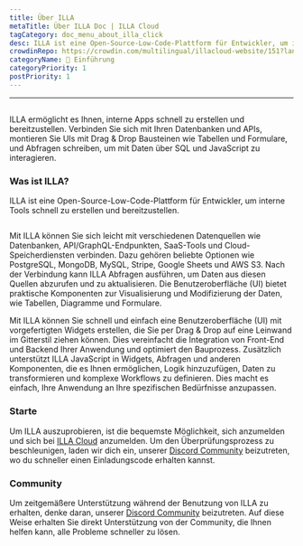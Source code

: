 ```yaml
---
title: Über ILLA
metaTitle: Über ILLA Doc | ILLA Cloud
tagCategory: doc_menu_about_illa_click
desc: ILLA ist eine Open-Source-Low-Code-Plattform für Entwickler, um interne Tools schnell zu erstellen und bereitzustellen.
crowdinRepo: https://crowdin.com/multilingual/illacloud-website/151?languages=de&filter=basic&value=0
categoryName: 👋 Einführung
categoryPriority: 1
postPriority: 1
---
```


* * *

## <h2 hidden>Über ILLA</h2>

ILLA ermöglicht es Ihnen, interne Apps schnell zu erstellen und bereitzustellen. Verbinden Sie sich mit Ihren Datenbanken und APIs, montieren Sie UIs mit Drag & Drop Bausteinen wie Tabellen und Formulare, und Abfragen schreiben, um mit Daten über SQL und JavaScript zu interagieren.

### Was ist ILLA?

ILLA ist eine Open-Source-Low-Code-Plattform für Entwickler, um interne Tools schnell zu erstellen und bereitzustellen.

<img
  src='https://cdn.illacloud.com/official-website/img/docs/introduction/about-illa-cloud.png'
  alt=""
/>

Mit ILLA können Sie sich leicht mit verschiedenen Datenquellen wie Datenbanken, API/GraphQL-Endpunkten, SaaS-Tools und Cloud-Speicherdiensten verbinden. Dazu gehören beliebte Optionen wie PostgreSQL, MongoDB, MySQL, Stripe, Google Sheets und AWS S3. Nach der Verbindung kann ILLA Abfragen ausführen, um Daten aus diesen Quellen abzurufen und zu aktualisieren. Die Benutzeroberfläche (UI) bietet praktische Komponenten zur Visualisierung und Modifizierung der Daten, wie Tabellen, Diagramme und Formulare.

Mit ILLA können Sie schnell und einfach eine Benutzeroberfläche (UI) mit vorgefertigten Widgets erstellen, die Sie per Drag & Drop auf eine Leinwand im Gitterstil ziehen können. Dies vereinfacht die Integration von Front-End und Backend Ihrer Anwendung und optimiert den Bauprozess. Zusätzlich unterstützt ILLA JavaScript in Widgets, Abfragen und anderen Komponenten, die es Ihnen ermöglichen, Logik hinzuzufügen, Daten zu transformieren und komplexe Workflows zu definieren. Dies macht es einfach, Ihre Anwendung an Ihre spezifischen Bedürfnisse anzupassen.

### Starte

Um ILLA auszuprobieren, ist die bequemste Möglichkeit, sich anzumelden und sich bei [ILLA Cloud](https://cloud.illacloud.com/) anzumelden. 
Um den Überprüfungsprozess zu beschleunigen, laden wir dich ein, unserer [Discord Community](https://discord.gg/illacloud) beizutreten, wo du schneller einen Einladungscode erhalten kannst.

### Community

Um zeitgemäßere Unterstützung während der Benutzung von ILLA zu erhalten, denke daran, unserer [Discord Community](https://discord.gg/illacloud) beizutreten. Auf diese Weise erhalten Sie direkt Unterstützung von der Community, die Ihnen helfen kann, alle Probleme schneller zu lösen. 
